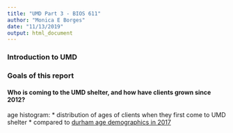 ```yaml
---
title: "UMD Part 3 - BIOS 611"
author: "Monica E Borges"
date: "11/13/2019"
output: html_document
---
```


### Introduction to UMD


### Goals of this report


#### Who is coming to the UMD shelter, and how have clients grown since 2012?
age histogram: 
* distribution of ages of clients when they first come to UMD shelter
* compared to [durham age demographics in 2017](http://worldpopulationreview.com/us-cities/durham-population/)












